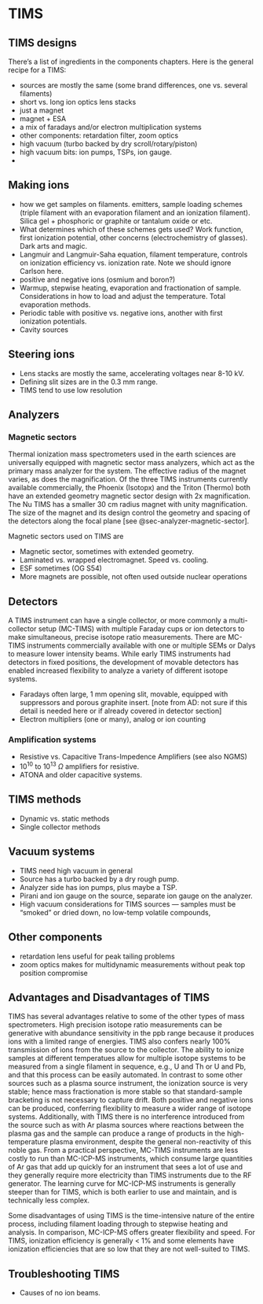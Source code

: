 # TIMS {#sec-TIMS}

## TIMS designs {#sec-TIMS-designs}

There's a list of ingredients in the components chapters. Here is the general recipe for a TIMS:

- sources are mostly the same (some brand differences, one vs. several filaments)
- short vs. long ion optics lens stacks
- just a magnet
- magnet + ESA
- a mix of faradays and/or electron multiplication systems
- other components: retardation filter, zoom optics
- high vacuum (turbo backed by dry scroll/rotary/piston)
- high vacuum bits: ion pumps, TSPs, ion gauge.
- 

## Making ions {#sec-TIMS-making-ions}

- how we get samples on filaments. emitters, sample loading schemes (triple filament with an evaporation filament and an ionization filament). Silica gel + phosphoric or graphite or tantalum oxide or etc. 
- What determines which of these schemes gets used? Work function, first ionization potential, other concerns (electrochemistry of glasses). Dark arts and magic.
- Langmuir and Langmuir-Saha equation, filament temperature, controls on ionization efficiency vs. ionization rate. Note we should ignore Carlson here.
- positive and negative ions (osmium and boron?)
- Warmup, stepwise heating, evaporation and fractionation of sample. Considerations in how to load and adjust the temperature. Total evaporation methods.
- Periodic table with positive vs. negative ions, another with first ionization potentials. 
- Cavity sources

## Steering ions {#sec-TIMS-source-ion-optics}

- Lens stacks are mostly the same, accelerating voltages near 8-10 kV. 
- Defining slit sizes are in the 0.3 mm range.
- TIMS tend to use low resolution

## Analyzers {#sec-TIMS-analyzers}

### Magnetic sectors {#sec-TIMS-magnetic-sectors}

Thermal ionization mass spectrometers used in the earth sciences are universally equipped with magnetic sector mass analyzers, which act as the primary mass analyzer for the system. The effective radius of the magnet varies, as does the magnification. Of the three TIMS instruments currently available commercially, the Phoenix (Isotopx) and the Triton (Thermo) both have an extended geometry magnetic sector design with 2x magnification. The Nu TIMS has a smaller 30 cm radius magnet with unity magnification.  The size of the magnet and its design control the geometry and spacing of the detectors along the focal plane [see @sec-analyzer-magnetic-sector].

Magnetic sectors used on TIMS are 

- Magnetic sector, sometimes with extended geometry. 
- Laminated vs. wrapped electromagnet. Speed vs. cooling.
- ESF sometimes (OG S54)
- More magnets are possible, not often used outside nuclear operations

## Detectors {#sec-TIMS-detectors}

A TIMS instrument can have a single collector, or more commonly a multi-collector setup (MC-TIMS) with multiple Faraday cups or ion detectors to make simultaneous, precise isotope ratio measurements. There are MC-TIMS instruments commercially available with one or multiple SEMs or Dalys to measure lower intensity beams. While early TIMS instruments had detectors in fixed positions, the development of movable detectors has enabled increased flexibility to analyze a variety of different isotope systems. 

- Faradays often large, 1 mm opening slit, movable, equipped with suppressors and porous graphite insert. [note from AD: not sure if this detail is needed here or if already covered in detector section]
- Electron multipliers (one or many), analog or ion counting


### Amplification systems {#sec-TIMS-amplifiers}

- Resistive vs. Capacitive Trans-Impedence Amplifiers (see also NGMS)
- $10^{10}$ to $10^{13}$ $\Omega$ amplifiers for resistive.
- ATONA and older capacitive systems.

## TIMS methods {#sec-TIMS-methods}

- Dynamic vs. static methods
- Single collector methods

## Vacuum systems {#sec-TIMS-vacuum-systems}

- TIMS need high vacuum in general
- Source has a turbo backed by a dry rough pump.
- Analyzer side has ion pumps, plus maybe a TSP.
- Pirani and ion gauge on the source, separate ion gauge on the analyzer.
- High vacuum considerations for TIMS sources --- samples must be "smoked" or dried down, no low-temp volatile compounds, 

## Other components {#sec-TIMS-other-components}

- retardation lens useful for peak tailing problems
- zoom optics makes for multidynamic measurements without peak top position compromise

## Advantages and Disadvantages of TIMS {#sec-TIMS-Adv-Disadv}

TIMS has several advantages relative to some of the other types of mass spectrometers.  High precision isotope ratio measurements can be generative with abundance sensitivity in the ppb range because it produces ions with a limited range of energies. TIMS also confers nearly 100% transmission of ions from the source to the collector. The ability to ionize samples at different temperatues allow for multiple isotope systems to be measured from a single filament in sequence, e.g., U and Th or U and Pb, and that this process can be easily automated. In contrast to some other sources such as a plasma source instrument, the ionization source is very stable; hence mass fractionation is more stable so that standard-sample bracketing is not necessary to capture drift. Both positive and negative ions can be produced, conferring flexibility to measure a wider range of isotope systems. Additionally, with TIMS there is no interference introduced from the source such as with Ar plasma sources where reactions between the plasma gas and the sample can produce a range of products in the high-temperature plasma environment, despite the general non-reactivity of this noble gas.  From a practical perspective, MC-TIMS instruments are less costly to run than MC-ICP-MS instruments, which consume large quantities of Ar gas that add up quickly for an instrument that sees a lot of use and they generally require more electricity than TIMS instruments due to the RF generator. The learning curve for MC-ICP-MS instruments is generally steeper than for TIMS, which is both earlier to use and maintain, and is technically less complex.

Some disadvantages of using TIMS is the time-intensive nature of the entire process, including filament loading through to stepwise heating and analysis. In comparison, MC-ICP-MS offers greater flexibility and speed. For TIMS, ionization efficiency is generally < 1% and some elements have ionization efficiencies that are so low that they are not well-suited to TIMS.


## Troubleshooting TIMS 

- Causes of no ion beams.